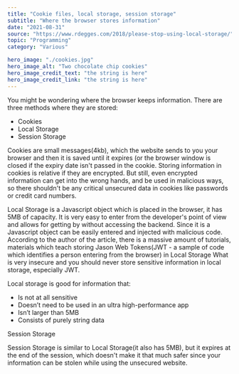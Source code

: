 ---
title: "Cookie files, local storage, session storage"
subtitle: "Where the browser stores information"
date: "2021-08-31"
source: "https://www.rdegges.com/2018/please-stop-using-local-storage/"
topic: "Programming"
category: "Various"

hero_image: "./cookies.jpg"
hero_image_alt: "Two chocolate chip cookies"
hero_image_credit_text: "the string is here"
hero_image_credit_link: "the string is here"
---
You might be wondering where the browser keeps information.
There are three methods where they are stored:
- Cookies
- Local Storage
- Session Storage

Cookies are small messages(4kb), which the website sends to you your browser 
and then it is saved until it expires (or the browser window is closed
if the expiry date isn't passed in the cookie. Storing information in
cookies is relative if they are encrypted. But still, even encrypted
information can get into the wrong hands, and be used in malicious ways, 
so there shouldn't be any critical unsecured data in cookies like passwords
or credit card numbers.

Local Storage is a Javascript object which is placed in the browser, it
has 5MB of capacity. It is very easy to enter from the developer's 
point of view and allows for getting by without accessing the backend. Since it is
a Javascript object can be easily entered and injected with malicious 
code. According to the author of the article, there is a massive amount of 
tutorials, materials which teach storing Jason Web Tokens(JWT - a sample of
code which identifies a person entering from the browser) in Local Storage
What is very insecure and you should never store sensitive information in
local storage, especially JWT.

Local storage is good for information that:
- Is not at all sensitive
- Doesn’t need to be used in an ultra high-performance app
- Isn’t larger than 5MB
- Consists of purely string data

Session Storage

Session Storage is similar to Local Storage(it also has 5MB), but it expires at
the end of the session, which doesn't make it that much safer
since your information can be stolen while using the unsecured website.
